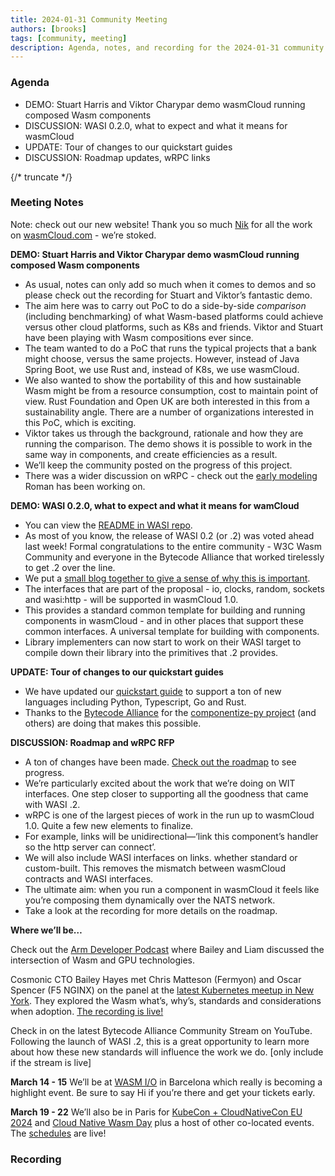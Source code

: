 ```yaml
---
title: 2024-01-31 Community Meeting
authors: [brooks]
tags: [community, meeting]
description: Agenda, notes, and recording for the 2024-01-31 community meeting
---
```



### Agenda

- DEMO: Stuart Harris and Viktor Charypar demo wasmCloud running composed Wasm components
- DISCUSSION: WASI 0.2.0, what to expect and what it means for wasmCloud
- UPDATE: Tour of changes to our quickstart guides
- DISCUSSION: Roadmap updates, wRPC links

{/* truncate */}

### Meeting Notes

Note: check out our new website! Thank you so much [Nik](https://github.com/boomskats) for all the work on [wasmCloud.com](http://wasmCloud.com) - we’re stoked.

**DEMO: Stuart Harris and Viktor Charypar demo wasmCloud running composed Wasm components**

- As usual, notes can only add so much when it comes to demos and so please check out the recording for Stuart and Viktor’s fantastic demo.
- The aim here was to carry out PoC to do a side-by-side *comparison* (including benchmarking) of what Wasm-based platforms could achieve versus other cloud platforms, such as K8s and friends. Viktor and Stuart have been playing with Wasm compositions ever since.
- The team wanted to do a PoC that runs the typical projects that a bank might choose, versus the same projects. However, instead of Java Spring Boot, we use Rust and, instead of K8s, we use wasmCloud.
- We also wanted to show the portability of this and how sustainable Wasm might be from a resource consumption, cost to maintain point of view. Rust Foundation and Open UK are both interested in this from a sustainability angle. There are a number of organizations interested in this PoC, which is exciting.
- Viktor takes us through the background, rationale and how they are running the comparison. The demo shows it is possible to work in the same way in components, and create efficiencies as a result.
- We’ll keep the community posted on the progress of this project.
- There was a wider discussion on wRPC - check out the [early modeling](https://github.com/rvolosatovs/wrpc/tree/main) Roman has been working on.

**DEMO: WASI 0.2.0, what to expect and what it means for wamCloud**

- You can view the [README in WASI repo](https://github.com/WebAssembly/WASI/blob/main/preview2/README.md).
- As most of you know, the release of WASI 0.2 (or .2) was voted ahead last week! Formal congratulations to the entire community - W3C Wasm Community and everyone in the Bytecode Alliance that worked tirelessly to get .2 over the line.
- We put a [small blog together to give a sense of why this is important](https://wasmcloud.com/blog/wasi-preview-2-officially-launches).
- The interfaces that are part of the proposal - io, clocks, random, sockets and wasi:http - will be supported in wasmCloud 1.0.
- This provides a standard common template for building and running components in wasmCloud - and in other places that support these common interfaces. A universal template for building with components.
- Library implementers can now start to work on their WASI target to compile down their library into the primitives that .2 provides.

**UPDATE: Tour of changes to our quickstart guides**

- We have updated our [quickstart guide](https://wasmcloud.com/docs/tour/hello-world) to support a ton of new languages including Python, Typescript, Go and Rust.
- Thanks to the [Bytecode Alliance](https://bytecodealliance.org/) for the [componentize-py project](https://github.com/bytecodealliance/componentize-py) (and others) are doing that makes this possible.

**DISCUSSION: Roadmap and wRPC RFP**

- A ton of changes have been made. [Check out the roadmap](https://github.com/orgs/wasmCloud/projects/7/views/8) to see progress.
- We’re particularly excited about the work that we’re doing on WIT interfaces. One step closer to supporting all the goodness that came with WASI .2.
- wRPC is one of the largest pieces of work in the run up to wasmCloud 1.0. Quite a few new elements to finalize.
- For example, links will be unidirectional—‘link this component’s handler so the http server can connect’.
- We will also include WASI interfaces on links. whether standard or custom-built. This removes the mismatch between wasmCloud contracts and WASI interfaces.
- The ultimate aim: when you run a component in wasmCloud it feels like you’re composing them dynamically over the NATS network.
- Take a look at the recording for more details on the roadmap.

**Where we’ll be…**

Check out the [Arm Developer Podcast](https://www.youtube.com/watch?v=iDTHXGuqXAI) where Bailey and Liam discussed the intersection of Wasm and GPU technologies.

Cosmonic CTO Bailey Hayes met Chris Matteson (Fermyon) and Oscar Spencer (F5 NGINX) on the panel at the [latest Kubernetes meetup in New York](https://www.meetup.com/new-york-kubernetes-meetup/events/297886914/). They explored the Wasm what’s, why’s, standards and considerations when adoption. [The recording is live!](https://youtu.be/ThcQNR-aVvI)

Check in on the latest Bytecode Alliance Community Stream on YouTube. Following the launch of WASI .2, this is a great opportunity to learn more about how these new standards will influence the work we do. [only include if the stream is live]

**March 14 - 15** We’ll be at [WASM I/O](https://2024.wasmio.tech/) in Barcelona which really is becoming a highlight event. Be sure to say Hi if you’re there and get your tickets early.

**March 19 - 22** We’ll also be in Paris for [KubeCon + CloudNativeCon EU 2024](https://events.linuxfoundation.org/kubecon-cloudnativecon-europe/) and [Cloud Native Wasm Day](https://events.linuxfoundation.org/kubecon-cloudnativecon-europe/co-located-events/cloud-native-wasm-day/) plus a host of other co-located events. The [schedules](https://events.linuxfoundation.org/kubecon-cloudnativecon-europe/program/schedule/) are live!

### Recording

<YouTube url="https://www.youtube.com/watch?v=5JVZuF47mVw" />
